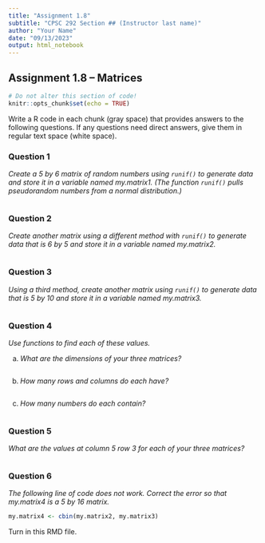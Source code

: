```yaml
---
title: "Assignment 1.8"
subtitle: "CPSC 292 Section ## (Instructor last name)"
author: "Your Name"
date: "09/13/2023"
output: html_notebook
---
```


## Assignment 1.8 -- Matrices

```r
# Do not alter this section of code!
knitr::opts_chunk$set(echo = TRUE)
```

Write a R code in each chunk (gray space) that provides answers to the following questions. If any questions need direct answers, give them in regular text space (white space).

### Question 1

*Create a 5 by 6 matrix of random numbers using `runif()` to generate data and store it in a variable named my.matrix1. (The function `runif()` pulls pseudorandom numbers from a normal distribution.)*

```r

```

### Question 2 

*Create another matrix using a different method with `runif()` to generate data that is 6 by 5 and store it in a variable named my.matrix2.*

```r

```

### Question 3

*Using a third method, create another matrix using `runif()` to generate data that is 5 by 10 and store it in a variable named my.matrix3.*

```r

```

### Question 4

*Use functions to find each of these values.* 

  a. *What are the dimensions of your three matrices?* 
  
```r

```

  b. *How many rows and columns do each have?* 
  
```r

```
  
  c. *How many numbers do each contain?*
  
```r

```

### Question 5

*What are the values at column 5 row 3 for each of your three matrices?*

```r

```

### Question 6

*The following line of code does not work. Correct the error so that my.matrix4 is a 5 by 16 matrix.*

```r
my.matrix4 <- cbin(my.matrix2, my.matrix3)
```

Turn in this RMD file.